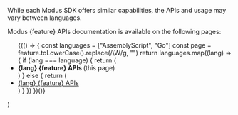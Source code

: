   <Note>
    <p>
      While each Modus SDK offers similar capabilities, the APIs and usage may
      vary between languages.
    </p>
    <p>
      Modus {feature} APIs documentation is available on the following pages:
    </p>
    <ul>
      {(() => {
        const languages = ["AssemblyScript", "Go"]
        const page = feature.toLowerCase().replace(/\W/g, "")
        return languages.map((lang) => {
          if (lang === language) {
            return (
              <li>
                <b>
                  {lang} {feature} APIs
                </b>
                (this page)
              </li>
            )
          } else {
            return (
              <li>
                <a href={`../${lang.toLowerCase()}/${page}`}>
                  {lang} {feature} APIs
                </a>
              </li>
            )
          }
        })
      })()}
    </ul>
  </Note>
)
